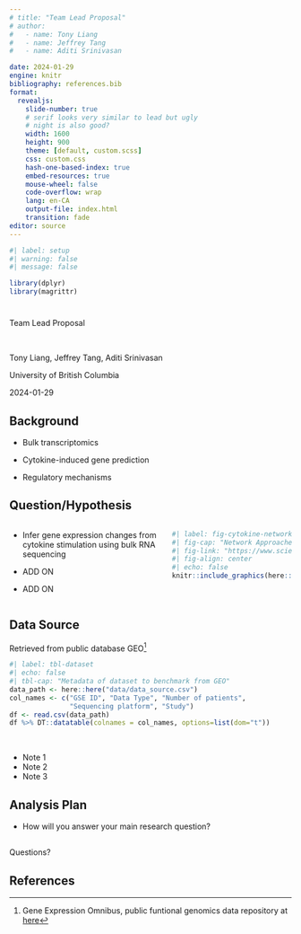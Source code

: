---
# title: "Team Lead Proposal"
# author: 
#   - name: Tony Liang
#   - name: Jeffrey Tang
#   - name: Aditi Srinivasan

date: 2024-01-29
engine: knitr
bibliography: references.bib
format: 
  revealjs:
    slide-number: true
    # serif looks very similar to lead but ugly
    # night is also good?
    width: 1600
    height: 900
    theme: [default, custom.scss]
    css: custom.css
    hash-one-based-index: true
    embed-resources: true
    mouse-wheel: false
    code-overflow: wrap
    lang: en-CA
    output-file: index.html
    transition: fade
editor: source
---

```{r}
#| label: setup
#| warning: false
#| message: false

library(dplyr)
library(magrittr)
```

# {.winter}


::: {.title}

Team Lead Proposal

:::

<br>


::: {.center-text .smaller}

Tony Liang, Jeffrey Tang, Aditi Srinivasan
:::

::: {.center-text}
University of British Columbia
:::

::: {.center-text}
2024-01-29
:::


## Background {.winter}

- Bulk transcriptomics

- [Cytokine-induced]{.fragment .highlight-red} gene prediction

- Regulatory mechanisms



## Question/Hypothesis {.winter}


:::: {.columns}

::: {.column width="53%"}

- Infer gene expression changes from cytokine stimulation using bulk RNA sequencing

- ADD ON

- ADD ON

:::

::: {.column width="42%"}

```{r}
#| label: fig-cytokine-network
#| fig-cap: "Network Approaches for Dissecting the Immune System^[@HAOSHI2020101354]"
#| fig-link: "https://www.sciencedirect.com/science/article/pii/S2589004220305411"
#| fig-align: center
#| echo: false
knitr::include_graphics(here::here("materials/figs/bkg_cytokine_network.jpg"))
```   

:::

::::




## Data Source {.winter .scrollable}

Retrieved from public database GEO^[Gene Expression Omnibus, public funtional genomics data repository at [here](https://www.ncbi.nlm.nih.gov/geo/)]



```{r}
#| label: tbl-dataset
#| echo: false
#| tbl-cap: "Metadata of dataset to benchmark from GEO"
data_path <- here::here("data/data_source.csv")
col_names <- c("GSE ID", "Data Type", "Number of patients", 
               "Sequencing platform", "Study")
df <- read.csv(data_path)
df %>% DT::datatable(colnames = col_names, options=list(dom="t"))

```

<br>



::: {.notes}

- Note 1 
- Note 2
- Note 3

:::


## Analysis Plan {.winter}

- How will you answer your main research question?


## {.winter}


[Questions?]{.question}



## References {.winter}


